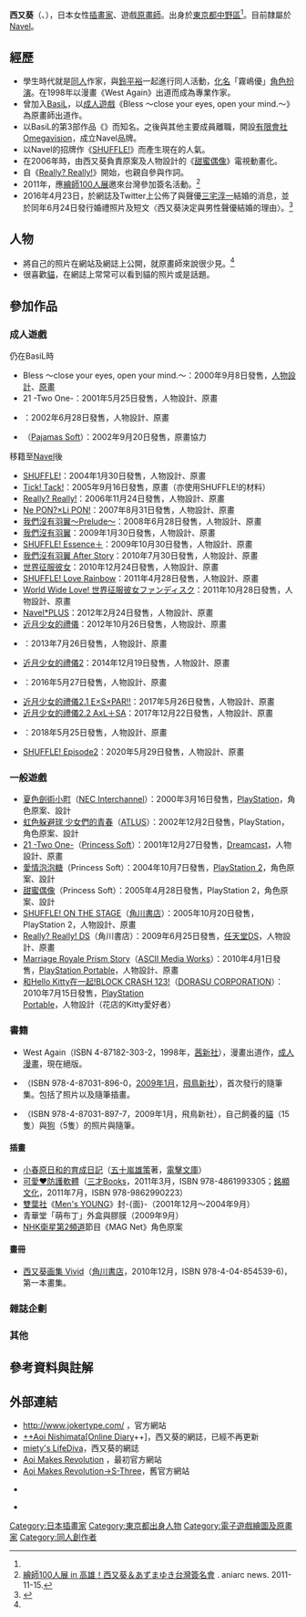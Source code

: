 {{Infobox ACG creator
|name=西又葵
|image_name=
|width=
|caption=
|job=原畫家／插畫家
|job2=-{}-
*[[株式會社|株式會社]]Omegavision[[主席|代表取締役會長]]{{r|ov}}
|period=
|birthname={{lang|ja|鈴木 美恵［すずき みえ］}}<ref name="HEART- WORKS">鈴平裕跟西又葵曾在[[同人|同人]]時代大曝其本名及背景：[http://thread.ebbs.jp/thread.php?m=top&b=25601&t=878985&a=1&guid=On] {{Wayback|url=http://thread.ebbs.jp/thread.php?m=top&b=25601&t=878985&a=1&guid=On |date=20210121122511 }}。</ref><ref name="ov">[{{Cite web |url=http://shohyo.shinketsu.jp/originaltext/tm/1203825.html |script-title=ja:無効2008-890008 - 商標審決データベース |access-date=2013-02-20 |archive-date=2016-03-10 |archive-url=https://web.archive.org/web/20160310054303/http://shohyo.shinketsu.jp/originaltext/tm/1203825.html |dead-url=no }} {{lang|ja|無効2008-890008 - 商標審決データベース}}]</ref>
|other_name={{lang|ja|霧嶋 優［きりしま ゆう］}}
|foreign_name={{lang|ja|西又 葵［にしまた あおい］}}
|english_name=Aoi Nishimata
|romaji= Nishimata Aoi 
|sex= 女
|date of birth={{Birth date and age|1977|6|4}}<ref name="jokertype_profile">{{Cite web |url=http://www.jokertype.com/profile/index.php |script-title=ja:西又葵 オフィシャルサイト |access-date=2010-02-10 |archive-date=2015-03-18 |archive-url=https://web.archive.org/web/20150318022459/http://www.jokertype.com/profile/index.php |dead-url=no }}</ref><ref>出生年份的資料曾經在1998年漫畫出道作《West Again》上出現過，日文維基聲稱西又葵本人在[http://www.number21.jp/adiary/diary5.cgi?id=jtype&action=view&year=2007&month=6&day=4 2007年6月4日生日當天的網誌]上明確表示過不希望再公開年份資訊。但實際上回溯該網誌卻無此事。
*{{Cite web|script-title=ja:ありがとうございます！|url=http://www.number21.jp/diary/jtype/|date=2007-06-04|archiveurl=https://web.archive.org/web/20070607212847/http://www.number21.jp/diary/jtype/|publisher=++Aoi Nishimata[Online Diary]++|archivedate=2007-06-07|language=|deadurl=yes|access-date=2010-01-30}}</ref>
|place of birth=[[東京都|東京都]][[中野區|中野區]]
|date of death=
|place of death=
|nationality={{JPN}}
|residence= [[東京都|東京都]][[立川市|立川市]]→[[港區_(東京都)|港區]]
|height=
|weight=
|blood_type=A型
|doujin_circle=JOKER TYPE
|subordinate= [[Navel|Navel]]
|website=[http://www.jokertype.com/ LOVESAVER]
|parents = 
|relatives=
|educate=
|past=
|work=
*[[愛情泡泡糖|愛情泡泡糖]]
*{{lang|ja|それは舞い散る桜のように}}
*[[SHUFFLE!|SHUFFLE!]]
*[[我們沒有羽翼|我們沒有羽翼]]
|award=
}}
'''西又葵'''（{{lang-ja|西又 葵}}、{{bd|1977年|6月4日}}），日本女性[[插畫家|插畫家]]、遊戲[[原畫師|原畫師]]。出身於[[東京都|東京都]][[中野區|中野區]]<ref name="jokertype_profile"/>。目前隸屬於[[Navel|Navel]]。

== 經歷 ==
* 學生時代就是[[同人|同人]]作家，與[[鈴平裕|鈴平裕]]一起進行同人活動，[[化名|化名]]「霧嶋優」[[Cosplay|角色扮演]]。在1998年以漫畫《West Again》出道而成為專業作家。
* 曾加入[[BasiL|BasiL]]，以[[成人遊戲|成人遊戲]]《Bless 〜close your eyes, open your mind.〜》為原畫師出道作。
* 以BasiL的第3部作品《{{lang|ja|それは舞い散る桜のように}}》而知名。之後與其他主要成員離職，開設[[有限會社|有限會社]]Omegavision，成立Navel品牌。
* 以Navel的招牌作《[[SHUFFLE!|SHUFFLE!]]》而產生現在的人氣。
* 在2006年時，由西又葵負責原案及人物設計的《[[甜蜜偶像|甜蜜偶像]]》電視動畫化。
* 自《[[Really?_Really!|Really? Really!]]》開始，也親自參與作詞。
* 2011年，應[[繪師100人展|繪師100人展]]邀來台灣參加簽名活動。<ref>[http://news.aniarc.com/%E7%B9%AA%E5%B8%AB100%E4%BA%BA%E5%B1%95-in-%E9%AB%98%E9%9B%84%EF%BC%81%E8%A5%BF%E5%8F%88%E8%91%B5%EF%BC%86%E3%81%82%E3%81%9A%E3%81%BE%E3%82%86%E3%81%8D%E5%8F%B0%E7%81%A3%E7%B0%BD%E5%90%8D%E6%9C%83/news/12786 繪師100人展 in 高雄！西又葵＆あずまゆき台灣簽名會] {{Wayback|url=http://news.aniarc.com/%E7%B9%AA%E5%B8%AB100%E4%BA%BA%E5%B1%95-in-%E9%AB%98%E9%9B%84%EF%BC%81%E8%A5%BF%E5%8F%88%E8%91%B5%EF%BC%86%E3%81%82%E3%81%9A%E3%81%BE%E3%82%86%E3%81%8D%E5%8F%B0%E7%81%A3%E7%B0%BD%E5%90%8D%E6%9C%83/news/12786 |date=20121102120631 }}. aniarc news. 2011-11-15.</ref>
* 2016年4月23日，於網誌及Twitter上公佈了與聲優[[三宅淳一|三宅淳一]]結婚的消息，並於同年6月24日發行婚禮照片及短文〈西又葵決定與男性聲優結婚的理由〉。<ref>{{cite web |url=https://twitter.com/aoi_nishimata/status/723829069716975616/photo/1 |title=【ご報告】結婚しました＆結婚式をする事になりました☆彡。 |publisher=西又葵的Twitter專頁 |date=2016年4月23日 |accessdate=2016年4月23日 |language=ja |archive-date=2017年7月20日 |archive-url=https://web.archive.org/web/20170720172717/https://twitter.com/aoi_nishimata/status/723829069716975616/photo/1 |dead-url=no }}</ref>

== 人物 ==
* 將自己的照片在網站及網誌上公開，就原畫師來說很少見。<ref name="jokertype_profile"/>
* 很喜歡[[貓|貓]]，在網誌上常常可以看到貓的照片或是話題。

== 參加作品 ==
=== 成人遊戲 ===
;仍在BasiL時
* Bless 〜close your eyes, open your mind.〜：2000年9月8日發售，[[人物設計|人物設計]]、[[原畫|原畫]]
* 21 -Two One-：2001年5月25日發售，人物設計、原畫
* {{lang|ja|それは舞い散る桜のように}}：2002年6月28日發售，人物設計、原畫
* {{lang|ja|ぱにっく!! けろけろ王国}}（[[Pajamas_Soft|Pajamas Soft]]）：2002年9月20日發售，原畫協力
;移籍至[[Navel|Navel]]後
* [[SHUFFLE!|SHUFFLE!]]：2004年1月30日發售，人物設計、原畫
* [[Tick!_Tack!|Tick! Tack!]]：2005年9月16日發售，原畫（亦使用SHUFFLE!的材料）
* [[Really?_Really!|Really? Really!]]：2006年11月24日發售，人物設計、原畫
* [[Ne_PON?×Li_PON!|Ne PON?×Li PON!]]：2007年8月31日發售，人物設計、原畫
* [[我們沒有羽翼|我們沒有羽翼〜Prelude〜]]：2008年6月28日發售，人物設計、原畫
* [[我們沒有羽翼|我們沒有羽翼]]：2009年1月30日發售，人物設計、原畫
* [[SHUFFLE!|SHUFFLE! Essence＋]]：2009年10月30日發售，人物設計、原畫
* [[我們沒有羽翼|我們沒有羽翼 After Story]]：2010年7月30日發售，人物設計、原畫
* [[世界征服彼女|世界征服彼女]]：2010年12月24日發售，人物設計、原畫
* [[SHUFFLE!|SHUFFLE! Love Rainbow]]：2011年4月28日發售，人物設計、原畫
* [[世界征服彼女|World Wide Love! 世界征服彼女ファンディスク]]：2011年10月28日發售，人物設計、原畫
* [[Navel*PLUS|Navel*PLUS]]：2012年2月24日發售，人物設計、原畫
* [[近月少女的禮儀|近月少女的禮儀]]：2012年10月26日發售，人物設計、原畫
* {{lang|ja|乙女理論とその周辺 -Ecole de Paris-}}：2013年7月26日發售，人物設計、原畫
* [[近月少女的禮儀2|近月少女的禮儀2]]：2014年12月19日發售，人物設計、原畫
* {{lang|ja|乙女理論とその周辺 -Belle Epoque-}}：2016年5月27日發售，人物設計、原畫
* [[近月少女的禮儀2|近月少女的禮儀2.1 E×S×PAR!!]]：2017年5月26日發售，人物設計、原畫
* [[近月少女的禮儀2|近月少女的禮儀2.2 AxL＋SA]]：2017年12月22日發售，人物設計、原畫
* {{lang|ja|君と目覚める幾つかの方法}}：2018年5月25日發售，人物設計、原畫
* [[SHUFFLE!_Episode2|SHUFFLE! Episode2]]：2020年5月29日發售，人物設計、原畫

=== 一般遊戲 ===
* [[夏色劍術小町|夏色劍術小町]]（[[NEC_Interchannel|NEC Interchannel]]）：2000年3月16日發售，[[PlayStation|PlayStation]]，角色原案、設計
* [[虹色躲避球_少女們的青春|虹色躲避球 少女們的青春]]（[[ATLUS|ATLUS]]）：2002年12月2日發售，PlayStation，角色原案、設計
* [[21_-Two_One-|21 -Two One-]]（[[Princess_Soft|Princess Soft]]）：2001年12月27日發售，[[Dreamcast|Dreamcast]]，人物設計、原畫
* [[愛情泡泡糖|愛情泡泡糖]]（Princess Soft）：2004年10月7日發售，[[PlayStation_2|PlayStation 2]]，角色原案、設計
* [[甜蜜偶像|甜蜜偶像]]（Princess Soft）：2005年4月28日發售，PlayStation 2，角色原案、設計
* [[SHUFFLE!|SHUFFLE! ON THE STAGE]]（[[角川書店|角川書店]]）：2005年10月20日發售，PlayStation 2，人物設計、原畫
* [[Really?_Really!|Really? Really! DS]]（角川書店）：2009年6月25日發售，[[任天堂DS|任天堂DS]]，人物設計、原畫
* [[Marriage_Royale|Marriage Royale Prism Story]]（[[ASCII_Media_Works|ASCII Media Works]]）：2010年4月1日發售，[[PlayStation_Portable|PlayStation Portable]]，人物設計、原畫
* [[和Hello_Kitty在一起!BLOCK_CRASH_123!|和Hello Kitty在一起!BLOCK CRASH 123!]]（[[DORASU_CORPORATION|DORASU CORPORATION]]）：2010年7月15日發售，[[PlayStation_Portable|PlayStation Portable]]，人物設計（花店的Kitty愛好者）

=== 書籍 ===
* West Again（ISBN 4-87182-303-2，1998年，[[茜新社|茜新社]]），漫畫出道作，[[成人漫畫|成人漫畫]]，現在絕版。
* {{lang|ja|西又葵です。}}（ISBN 978-4-87031-896-0，[[2009年1月|2009年1月]]，[[飛鳥新社|飛鳥新社]]），首次發行的隨筆集。包括了照片以及隨筆插畫。
* {{lang|ja|にゃんだふる!!}}（ISBN 978-4-87031-897-7，2009年1月，飛鳥新社），自己飼養的[[貓|貓]]（15隻）與[[狗|狗]]（5隻）的照片與隨筆。

==== 插畫 ====
*[[小春原日和的育成日記|小春原日和的育成日記]]（[[五十嵐雄策|五十嵐雄策]]著，[[電擊文庫|電擊文庫]]）
*[[可愛♥防護軟體|可愛♥防護軟體]]（[[三才Books|三才Books]]，2011年3月，ISBN 978-4861993305；[[銘顯文化|銘顯文化]]，2011年7月，ISBN 978-9862990223）
*[[雙葉社|雙葉社]]《[[Men's_YOUNG|Men's YOUNG]]》封-{面}-（2001年12月〜2004年9月）
*青華堂「萌布丁」外盒與膠膜（2009年9月）
*[[NHK衛星第2頻道|NHK衛星第2頻道]]節目《MAG Net》角色原案

==== 畫冊 ====
*[[西又葵画集_Vivid|西又葵画集 Vivid]]（[[角川書店|角川書店]]，2010年12月，ISBN 978-4-04-854539-6)，第一本畫集。

=== 雜誌企劃 ===
=== 其他 ===

== 參考資料與註解 ==
{{Reflist|2}}

== 外部連結 ==
* http://www.jokertype.com/ {{Wayback|url=http://www.jokertype.com/ |date=20150725074122 }}，官方網站 {{ja}}
* [http://www.number21.jp/diary/jtype/ ++Aoi Nishimata[Online Diary]++]{{Wayback|url=http://www.number21.jp/diary/jtype/ |date=20070607212847 }}，西又葵的網誌，已經不再更新 {{ja}}
* [http://aoinishimata.jugem.jp/ miety's LifeDiva]{{Wayback|url=http://aoinishimata.jugem.jp/ |date=20150730111737 }}，西又葵的網誌 {{ja}}
* [http://www.tt.rim.or.jp/~gokuten/ Aoi Makes Revolution] {{Wayback|url=http://www.tt.rim.or.jp/~gokuten/ |date=20161118101748 }}，最初官方網站 {{ja}}
* [https://web.archive.org/web/20130506073611/http://j-type.on.arena.ne.jp/ Aoi Makes Revolution→S-Three]，舊官方網站 {{ja}}
* {{Twitter|aoi_nishimata}} {{ja}}
* {{pixiv|569681}}

{{Navel}}

{{DEFAULTSORT:Nishimata Aoi}}
[[Category:日本插畫家|Category:日本插畫家]]
[[Category:東京都出身人物|Category:東京都出身人物]]
[[Category:電子遊戲繪圖及原畫家|Category:電子遊戲繪圖及原畫家]]
[[Category:同人創作者|Category:同人創作者]]